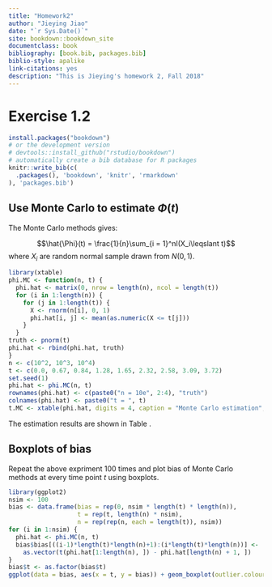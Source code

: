 ```yaml
--- 
title: "Homework2"
author: "Jieying Jiao"
date: "`r Sys.Date()`"
site: bookdown::bookdown_site
documentclass: book
bibliography: [book.bib, packages.bib]
biblio-style: apalike
link-citations: yes
description: "This is Jieying's homework 2, Fall 2018"
---
```


# Exercise 1.2

```r
install.packages("bookdown")
# or the development version
# devtools::install_github("rstudio/bookdown")
# automatically create a bib database for R packages
knitr::write_bib(c(
  .packages(), 'bookdown', 'knitr', 'rmarkdown'
), 'packages.bib')
```

## Use Monte Carlo to estimate $\Phi(t)$

The Monte Carlo methods gives:

$$\hat{\Phi}(t) = \frac{1}{n}\sum_{i = 1}^nI(X_i\leqslant t)$$
where $X_i$ are random normal sample drawn from $N(0, 1)$.

```r
library(xtable)
phi.MC <- function(n, t) {
  phi.hat <- matrix(0, nrow = length(n), ncol = length(t))
  for (i in 1:length(n)) {
    for (j in 1:length(t)) {
      X <- rnorm(n[i], 0, 1)
      phi.hat[i, j] <- mean(as.numeric(X <= t[j]))
    }
  }
truth <- pnorm(t)
phi.hat <- rbind(phi.hat, truth)
}
n <- c(10^2, 10^3, 10^4)
t <- c(0.0, 0.67, 0.84, 1.28, 1.65, 2.32, 2.58, 3.09, 3.72)
set.seed(1)
phi.hat <- phi.MC(n, t)
rownames(phi.hat) <- c(paste0("n = 10e", 2:4), "truth")
colnames(phi.hat) <- paste0("t = ", t)
t.MC <- xtable(phi.hat, digits = 4, caption = "Monte Carlo estimation", label = "MC result")
```

The estimation results are shown in Table \ref{MC result}.
\begin{table}[ht]
\centering
\begin{tabular}{rrrrrrrrrr}
  \hline
 & t = 0 & t = 0.67 & t = 0.84 & t = 1.28 & t = 1.65 & t = 2.32 & t = 2.58 & t = 3.09 & t = 3.72 \\ 
  \hline
n = 10e2 & 0.4600 & 0.7700 & 0.7800 & 0.8700 & 0.9200 & 1.0000 & 0.9900 & 1.0000 & 1.0000 \\ 
  n = 10e3 & 0.5110 & 0.7370 & 0.7710 & 0.9080 & 0.9500 & 0.9860 & 0.9990 & 0.9980 & 1.0000 \\ 
  n = 10e4 & 0.5061 & 0.7467 & 0.8021 & 0.8981 & 0.9527 & 0.9913 & 0.9947 & 0.9985 & 0.9998 \\ 
  truth & 0.5000 & 0.7486 & 0.7995 & 0.8997 & 0.9505 & 0.9898 & 0.9951 & 0.9990 & 0.9999 \\ 
   \hline
\end{tabular}
\caption{Monte Carlo estimation} 
\label{MC result}
\end{table}

## Boxplots of bias

Repeat the above expriment 100 times and plot bias of Monte Carlo methods at 
every time point $t$ using boxplots.

```r
library(ggplot2)
nsim <- 100
bias <- data.frame(bias = rep(0, nsim * length(t) * length(n)), 
                   t = rep(t, length(n) * nsim), 
                   n = rep(rep(n, each = length(t)), nsim))
for (i in 1:nsim) {
  phi.hat <- phi.MC(n, t)
  bias$bias[((i-1)*length(t)*length(n)+1):(i*length(t)*length(n))] <- 
    as.vector(t(phi.hat[1:length(n), ]) - phi.hat[length(n) + 1, ])
}
bias$t <- as.factor(bias$t)
ggplot(data = bias, aes(x = t, y = bias)) + geom_boxplot(outlier.colour="red", outlier.shape=8, outlier.size=4) + facet_wrap( ~ n)
```

